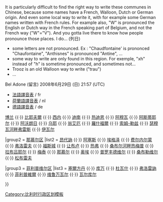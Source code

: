 <noinclude>
It is particularly difficult to find the right way to write these communes in Chinese, because some names have a French, Walloon, Dutch or German origin. And even some local way to write it, with for example some German names written with French rules. For example also, "W" is pronounced the English or Dutch way in the French speaking part of Belgium, and not the French way ("W"="V"). And you gotta live there to know how people pronounce those places. I do... (列日)

*some letters are not pronounced. Ex : "Chaudfontaine' is prononced "Chaufontaine", "Anthisnes" is pronounced "Antine", ...
* some way to write are only found in this region. For exemple, "xh" instead of "h" is sometime pronounced, and sometimes not...
* Trooz is an old Walloon way to write ("trau")
* ...

Bel Adone (留言) 2008年6月29日 (日) 21:57 (UTC)

*[[Template:法語譯音表|法語譯音表]] / fr 
*[[Template:荷蘭語譯音表|荷蘭語譯音表]]  / nl
*[[Template:德語譯音表|德語譯音表]] / de
</noinclude>
{{navbox
|title  = {{BE-WNA}}[[市镇 (比利时)|市镇]]
|name   = 那慕尔省市镇

|group1 = [[迪南區 (比利時)|迪南区]] 
|list1  = [[昂內]] {{·}} [[博蘭 (比利時)|博兰]] {{·}} [[比耶夫爾 (比利時)|比耶夫爾]] {{·}} [[西内]] {{·}} [[迪南 (比利时)|迪南]] {{·}} [[热迪恩]] {{·}} [[阿穆瓦]] {{·}} [[阿斯蒂耶尔]] {{·}} [[阿沃朗日]] {{·}} [[乌耶]] {{·}} [[翁艾厄]] {{·}} [[罗什福尔 (那慕尔省)|羅什福爾]] {{·}} [[索姆-勒兹]] {{·}} [[瑟穆瓦河畔弗雷斯]] {{·}} [[伊瓦尔]] 

|group2 = [[那慕尔区]]
|list2  = [[昂代訥]] {{·}} [[阿塞斯]] {{·}} [[埃格泽]] {{·}} [[费尔内尔蒙]] {{·}} [[弗洛雷夫]] {{·}} [[福斯城]] {{·}} [[让布卢]] {{·}} [[热弗]] {{·}} [[桑布尔河畔热梅普]] {{·}} [[拉布吕耶尔]] {{·}} [[梅泰]] {{·}} [[那慕尔]] {{·}} [[奥埃]] {{·}} [[普罗丰德维尔]] {{·}} [[桑布勒维尔]] {{·}} [[松布雷夫]] 

|group3 = [[菲利普维尔区]] 
|list3  = [[塞爾方丹 (比利時)|塞爾方丹]] {{·}} [[库万]] {{·}} [[杜瓦什]] {{·}} [[弗洛雷訥]] {{·}} [[菲利普維爾]] {{·}} [[维鲁万瓦尔]] {{·}} [[瓦尔库尔]] 

}}<noinclude>
[[Category:比利时行政区划模板]]
















</noinclude>